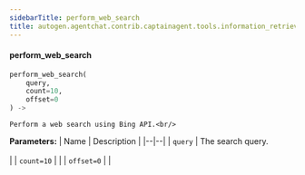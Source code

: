 ```yaml
---
sidebarTitle: perform_web_search
title: autogen.agentchat.contrib.captainagent.tools.information_retrieval.perform_web_search.perform_web_search
---
```


<code class="doc-symbol doc-symbol-heading doc-symbol-function"></code>
#### perform_web_search

```python
perform_web_search(
    query,
    count=10,
    offset=0
) -> 
```

    Perform a web search using Bing API.<br/>

<b>Parameters:</b>
| Name | Description |
|--|--|
| `query` | The search query.<br/><br/> |
| `count=10` |  |
| `offset=0` |  |

<br />